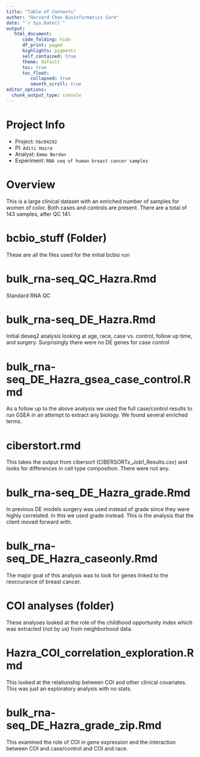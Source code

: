 ```yaml
---
title: "Table of Contents"
author: "Harvard Chan Bioinformatics Core"
date: "`r Sys.Date()`"
output:
   html_document:
      code_folding: hide
      df_print: paged
      highlights: pygments
      self_contained: true
      theme: default
      toc: true
      toc_float:
         collapsed: true
         smooth_scroll: true
editor_options: 
  chunk_output_type: console
---
```




# Project Info

-   Project: `hbc04292`
-   PI: `Aditi Hazra`
-   Analyst: `Emma Berdan`
-   Experiment: `RNA seq of human breast cancer samples`


# Overview 

This is a large clinical dataset with an enriched number of samples for women of color. Both cases and controls are present. There are a total of 143 samples, after QC 141.

# bcbio_stuff (Folder)

These are all the files used for the initial bcbio run

# bulk_rna-seq_QC_Hazra.Rmd

Standard RNA QC

# bulk_rna-seq_DE_Hazra.Rmd

Initial deseq2 analysis looking at age, race, case vs. control, follow up time, and surgery. Surprisingly there were no DE genes for case control

# bulk_rna-seq_DE_Hazra_gsea_case_control.Rmd

As a follow up to the above analysis we used the full case/control results to run GSEA in an attempt to extract any biology. We found several enriched terms. 


# ciberstort.rmd

This takes the output from cibersort (CIBERSORTx_Job1_Results.csv) and looks for differences in cell type composition.
There were not any.

# bulk_rna-seq_DE_Hazra_grade.Rmd

In previous DE models surgery was used instead of grade since they were highly correlated. In this we used grade instead. This is the analysis that the client moved forward with.

# bulk_rna-seq_DE_Hazra_caseonly.Rmd

The major goal of this analysis was to look for genes linked to the reoccurance of breast cancer.

# COI analyses (folder)

These analyses looked at the role of the childhood opportunity index which was extracted (not by us) from neighborhood data.

# Hazra_COI_correlation_exploration.Rmd

This looked at the relationship between COI and other clinical covariates. This was just an exploratory analysis with no stats.

# bulk_rna-seq_DE_Hazra_grade_zip.Rmd

This examined the role of COI in gene expression and the interaction between COI and case/control and COI and race.